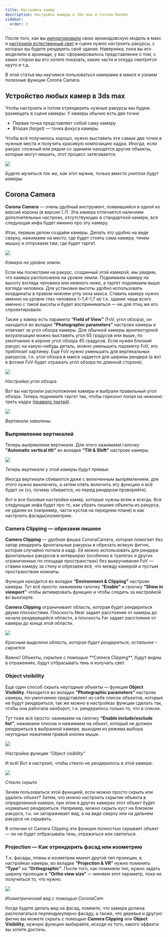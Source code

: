 ```yaml
---
title: Настройка камер
description: Настройка камеры в 3ds max и Corona Render
sidebar:
  order: 3
---
```



После того, как вы [импортировали](../export-import/) свою архикадовскую модель в макс и [настроили естественный свет](../natural-light/) 
в сцене нужно настроить ракурсы, с которых вы будете рендерить своё здание. Наверняка, пока вы его моделили в архикаде, у вас сформировалось представление о том, 
с каких сторон вы его хотите показать, какие части и откуда смотрятся круто и т.д.

В этой статье мы научимся пользоваться камерами в максе и узнаем полезные функции Corona Camera.

## Устройство любых камер в 3ds max

Чтобы настроить и потом отрендерить нужные ракурсы мы будем размещать в сцене камеры. У камеры обычно есть две точки: 
- Первая точка представляет собой саму камеру
- Вторая _(target)_ — точка фокуса камеры

Чтобы всё получилось хорошо, нужно выставить эти самые две точки в нужные места и получить красивую композицию кадра. 
Иногда, если ракурс сложный или рядом со зданием находятся другие объекты, которые могут мешать, этот процесс затягивается.

![](/img/archviz/cams/001.gif)

_Будете мучиться так же, как этот мужик, только вместо унитаза будут камеры_

## Corona Camera

**Corona Camera** — очень удобный инструмент, появившийся в одной из версий короны _(в версии 1.7)_. 
Эта камера отличается наличием дополнительных настроек, отсутствующих в стандартной камере, вся следующая инфа будет именно про эту камеру.

Итак, первым делом создаём камеры. Делать это удобно на виде сверху, нажимаем на место, где будет стоять сама камера, тянем мышку и отпускаем там, где будет таргет.

[![](/img/archviz/cams/002.jpg)](/img/archviz/cams/002.jpg)

_Камера на уровне земли_.

Если мы посмотрим на ракурс, созданный этой камерой, мы увидим, что камера расположена на уровне земли. Поднимаем камеру на высоту взгляда человека или немного ниже, 
а таргет поднимаем выше взгляда человека. Для установки высоты удобно использовать координаты в правом нижнем углу окна макса. 
Ставить камеру нужно именно на уровне глаз человека (~1,4-1,7 м) т.к. здание чаще всего именно с такой высоты и будет восприниматься — не для птиц же его спроектировали.

Также у камер есть параметр **“Field of View”** (FoV, угол обзора), он находится во вкладке **“Photographic parameters”** настроек камеры и отвечает за угол обзора камеры. 
Для обычной камеры архитектурной визуализации можно выставить угол 65 градусов или выше, по умолчанию в короне угол обзора 45 градусов. 
Если нужен близкий ракурс на какую-нибудь деталь, можно уменьшить параметр FoV, это приблизит картинку. 
Еще FoV нужно уменьшать для вертикальных ракурсов, т.к. угол обзора в максе задается для ширины рендера (а вот в фотике FoV будет отражать угол обзора по длинной стороне).

[![](/img/archviz/cams/003.jpg)](/img/archviz/cams/003.jpg)

_Настройка угла обзора_.

Вот вы настроили расположение камеры и выбрали правильный угол обзора. Теперь поднимите таргет так, чтобы горизонт попал на нижнюю треть кадра 
([правило третей](https://ru.wikipedia.org/wiki/%D0%9F%D1%80%D0%B0%D0%B2%D0%B8%D0%BB%D0%BE_%D1%82%D1%80%D0%B5%D1%82%D0%B5%D0%B9)).

[![](/img/archviz/cams/004.jpg)](/img/archviz/cams/004.jpg)

_Вертикали завалены_

### Выпрямление вертикалей

Теперь выпрямляем вертикали. Для этого нажимаем галочку **“Automatic vertical tilt”** во вкладке **“Tilt & Shift”** настроек камеры.

[![](/img/archviz/cams/005.jpg)](/img/archviz/cams/005.jpg)

_Теперь вертикали у этой камеры будут прямые_

Иногда вертикали сбиваются даже с включенным выпрямлением, для этого нужно выключить, а затем опять включить эту функцию и всё будет ок (хз, почему сбивается, но перед рендером проверяйте).

Вот и все базовые настройки камер, которые нужны всем и всегда. 
Вся следующая инфа будет про то, как убрать лишние объекты из ракурса, не удаляя их (например, части кустов на переднем плане) и как настроить фасады/изометрию.

### Camera Clipping — обрезаем лишнее

**Camera Clipping** — удобная фишка CoronaCamera, которая помогает без запар рендерить фронтальные ракурсы и обрезать всякую фигню, которая случайно попала в кадр. 
Её можно использовать для рендера фронтальных ракурсов в интерьерах (особенно в туалетах и других ограниченных по площади пространствах) без выкручивания FoV — ставим камеру за стену и обрезаем всё, 
что между камерой и пустым пространством комнаты.

Функция находится во вкладке **“Environment & Clipping”** настроек камеры. Тут всё просто: нажимаем галочку **“Enable”** и галочку **“Show in viewport”** чтобы активировать функцию и чтобы следить за настройкой во вьюпорте.

**Camera Clipping** ограничивает область, которая будет рендериться двумя плоскостями. 
Плоскость Near задает расстояние от камеры до начала рендерящейся области, а плоскость Far задает расстояние от камеры до конца этой области.

[![](/img/archviz/cams/006.jpg)](/img/archviz/cams/006.jpg)

_Красным выделена область, которая будет рендериться, остальное – скроется_

<Aside type="caution">
Важно! Объекты, скрытые с помощью **Camera Clipping**, будут видны в отражениях, будут отбрасывать тень и излучать свет.
</Aside>

### Object visibility

Еще один способ скрыть неугодные объекты — функция **Object Visibility**. Находится во вкладке **“Photographic parameters”** настроек камеры, по-умолчанию представляет из себя список объектов, 
которые не будут рендериться, так же можно в настройках функции сделать так, чтобы она работала наоборот, т.е. рендерилось только то, что в списке.

Тут тоже всё просто: нажимаем на галочку **“Enable include/exclude list”**, нажимаем плюсик и нажимаем на объект, который не должен рендериться в выбранной камере, 
выходим из режима выбора неугодных нажатием правой кнопки мыши.

[![](/img/archviz/cams/007.jpg)](/img/archviz/cams/007.jpg)

_Настройка функции “Object visibility”_

И всё! Вот я настроил, чтобы стекло не рендерилось в этой камере:

[![](/img/archviz/cams/008.jpg)](/img/archviz/cams/008.jpg)

_Стекло скрыто_

Зачем пользоваться этой функцией, если можно просто скрыть или удалить объект? Затем, что можно настроить скрытие объекта в определенной камере, при этом в других камерах этот объект будет нормально рендериться. 
Например, можно скрыть куст на близком ракурсе, т.к. он загораживает вид, а на виде сверху или на дальнем ракурсе не скрывать.

В отличии от Camera Clipping эта функция полностью скрывает объект — он не будет отбрасывать тень, отражаться или светиться.

### **Projection** — Как отрендерить фасад или изометрию

Т.к. фасады, планы и изометрии имеют другой тип проекции, в настройках камеры, во вкладке **“Projection & VR”** нужно поменять **“Type”** на **“Orthographic”**. 
После того, как поменяли тип, нужно задать ширину проекции в **“Ortho view size”** — меняем этот параметр, пока не получиться то, что нужно.

[![](/img/archviz/cams/009.jpg)](/img/archviz/cams/009.jpg)

_Изометрический вид с помощью CoronaCam_

Когда будете делать вид на фасад, помните, что камера должна располагаться перпендикулярно фасаду, а также, что деревья и другую фигню вы можете скрыть с помощью **Camera Clipping** или **Object Visibility**, 
нужную функцию выбирайте, исходя из того, какого эффекта вы хотите достичь.